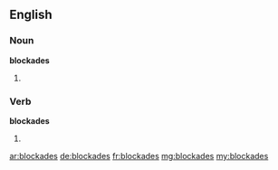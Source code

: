 ==English==

===Noun===
'''blockades'''

# {{plural of|[[blockade]]}}

===Verb===
'''blockades'''

# {{third-person singular of|[[blockade]]}}

[[ar:blockades]]
[[de:blockades]]
[[fr:blockades]]
[[mg:blockades]]
[[my:blockades]]
